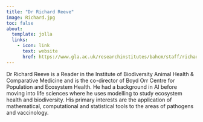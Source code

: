 ```yaml
---
title: "Dr Richard Reeve"
image: Richard.jpg
toc: false
about:
  template: jolla
  links:
    - icon: link
      text: website
      href: https://www.gla.ac.uk/researchinstitutes/bahcm/staff/richardreeve/
---
```


Dr Richard Reeve is a Reader in the Institute of Biodiversity Animal Health & Comparative Medicine and is the co-director of Boyd Orr Centre for Population and Ecosystem Health. He had a background in AI before moving into life sciences where he uses modelling to study ecosystem health and biodiversity. His primary interests are the application of mathematical, computational and statistical tools to the areas of pathogens and vaccinology.
